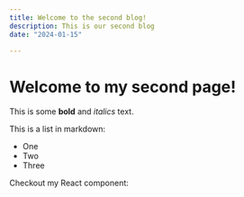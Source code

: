 ```yaml
---
title: Welcome to the second blog!
description: This is our second blog
date: "2024-01-15"

---
```

# Welcome to my second page!
    
This is some **bold** and _italics_ text.

This is a list in markdown:

- One
- Two
- Three

Checkout my React component:

